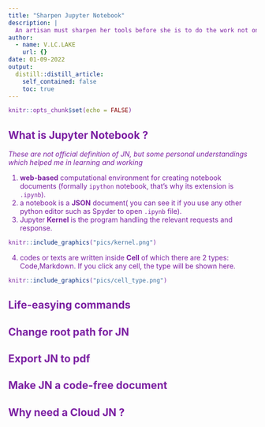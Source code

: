 ```yaml
---
title: "Sharpen Jupyter Notebook"
description: |
  An artisan must sharpen her tools before she is to do the work not only well but also blissfully. Jupyter notebook is a powerful tool to learn python coding(local machine) as well as data science, AI(colab on cloud). Python course I took from university only covered python per se which was a bit of pity. 
author:
  - name: V.LC.LAKE
    url: {}
date: 01-09-2022
output:
  distill::distill_article:
    self_contained: false
    toc: true
---
```


<style>
#TOC {
  color: #7B1FA2;
  font-family: Agency FB;
  font-size: 20px;
}
body{
  color: #7B1FA2;
}
</style>

```r
knitr::opts_chunk$set(echo = FALSE)
```

## What is Jupyter Notebook ?

*These are not official definition of JN, but some personal understandings which helped me in learning and working*

1. **web-based** computational environment for creating notebook documents (formally `ipython` notebook, that's why its extension is `.ipynb`).    
2. a notebook is a **JSON** document( you can see it if you use any other python editor such as Spyder to open `.ipynb` file).   
3. Jupyter **Kernel** is the program handling the relevant requests and response.     

```r
knitr::include_graphics("pics/kernel.png")
```       
4. codes or texts are written inside **Cell** of which there are 2 types: Code,Markdown. If you click any cell, the type will be shown here.   
```r
knitr::include_graphics("pics/cell_type.png")
```


## Life-easying commands

## Change root path for JN

## Export JN to pdf

## Make JN a code-free document

## Why need a Cloud JN ?  





